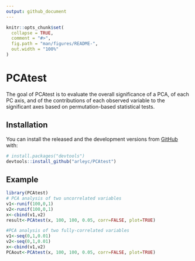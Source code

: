 ```yaml
---
output: github_document
---
```


<!-- README.md is generated from README.Rmd. Please edit that file -->

```r
knitr::opts_chunk$set(
  collapse = TRUE,
  comment = "#>",
  fig.path = "man/figures/README-",
  out.width = "100%"
)
```

# PCAtest

<!-- badges: start -->
<!-- badges: end -->

The goal of PCAtest is to evaluate the overall significance of a PCA, of each PC axis, and of the contributions of each observed variable to the significant axes based on permutation-based statistical tests.

## Installation

You can install the released and the development versions from [GitHub](https://github.com/) with:

``` r
# install.packages("devtools")
devtools::install_github("arleyc/PCAtest")
```
## Example

```r
library(PCAtest)
# PCA analysis of two uncorrelated variables
v1<-runif(100,0,1)
v2<-runif(100,0,1)
x<-cbind(v1,v2)
result<-PCAtest(x, 100, 100, 0.05, corr=FALSE, plot=TRUE)
```

```r
#PCA analysis of two fully-correlated variables
v1<-seq(0,1,0.01)
v2<-seq(0,1,0.01)
x<-cbind(v1,v2)
PCAout<-PCAtest(x, 100, 100, 0.05, corr=FALSE, plot=TRUE)
```
